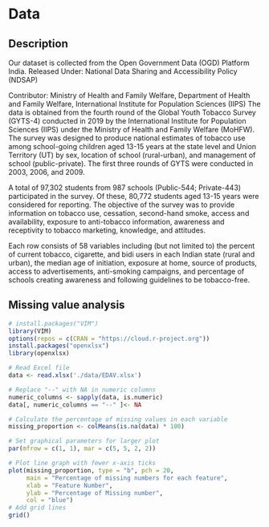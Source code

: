 # Data

## Description

Our dataset is collected from the Open Government Data (OGD) Platform India.
Released Under: National Data Sharing and Accessibility Policy (NDSAP)

Contributor: Ministry of Health and Family Welfare, Department of Health and Family Welfare, International Institute for Population Sciences (IIPS)
The data is obtained from the fourth round of the Global Youth Tobacco Survey (GYTS-4) conducted in 2019 by the International Institute for Population Sciences (IIPS) under the Ministry of Health and Family Welfare (MoHFW). 
The survey was designed to produce national estimates of tobacco use among school-going children aged 13-15 years at the state level and Union Territory (UT) by sex, location of school (rural-urban), and management of school (public-private). The first three rounds of GYTS were conducted in 2003, 2006, and 2009. 

A total of 97,302 students from 987 schools (Public-544; Private-443) participated in the survey. Of these, 80,772 students aged 13-15 years were considered for reporting. 
The objective of the survey was to provide information on tobacco use, cessation, second-hand smoke, access and availability, exposure to anti-tobacco information, awareness and receptivity to tobacco marketing, knowledge, and attitudes.

Each row consists of 58 variables including (but not limited to) the percent of current tobacco, cigarette, and bidi users in each Indian state (rural and urban), the median age of initiation, exposure at home, source of products, access to advertisements, anti-smoking campaigns, and percentage of schools creating awareness and following guidelines to be tobacco-free. 

## Missing value analysis



```r

# install.packages("VIM")
library(VIM)
options(repos = c(CRAN = "https://cloud.r-project.org"))
install.packages("openxlsx")
library(openxlsx)  

# Read Excel file
data <- read.xlsx('./data/EDAV.xlsx')

# Replace "--" with NA in numeric columns
numeric_columns <- sapply(data, is.numeric)
data[, numeric_columns == "--" ]<- NA

# Calculate the percentage of missing values in each variable
missing_proportion <- colMeans(is.na(data) * 100)

# Set graphical parameters for larger plot
par(mfrow = c(1, 1), mar = c(5, 5, 2, 2))

# Plot line graph with fewer x-axis ticks
plot(missing_proportion, type = "b", pch = 20,
     main = "Percentage of missing numbers for each feature",
     xlab = "Feature Number",
     ylab = "Percentage of Missing number",
     col = "blue")
# Add grid lines
grid()

```

